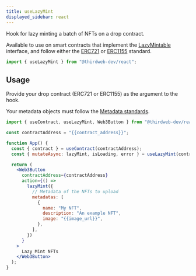 ```yaml
---
title: useLazyMint
displayed_sidebar: react
---
```


Hook for lazy minting a batch of NFTs on a drop contract.

Available to use on smart contracts that implement the
[LazyMintable](/contractkit/interfaces/erc721lazymintable) interface, and
follow either the [ERC721](/contractkit/interfaces/erc721)
or [ERC1155](/contractkit/interfaces/erc1155) standard.

```jsx
import { useLazyMint } from "@thirdweb-dev/react";
```

## Usage

Provide your drop contract (ERC721 or ERC1155) as the argument to the hook.

Your metadata objects must follow the [Metadata standards](https://docs.opensea.io/docs/metadata-standards#metadata-structure).

```jsx
import { useContract, useLazyMint, Web3Button } from "@thirdweb-dev/react";

const contractAddress = "{{contract_address}}";

function App() {
  const { contract } = useContract(contractAddress);
  const { mutateAsync: lazyMint, isLoading, error } = useLazyMint(contract);

  return (
    <Web3Button
      contractAddress={contractAddress}
      action={() =>
        lazyMint({
          // Metadata of the NFTs to upload
          metadatas: [
            {
              name: "My NFT",
              description: "An example NFT",
              image: "{{image_url}}",
            },
          ],
        })
      }
    >
      Lazy Mint NFTs
    </Web3Button>
  );
}
```

